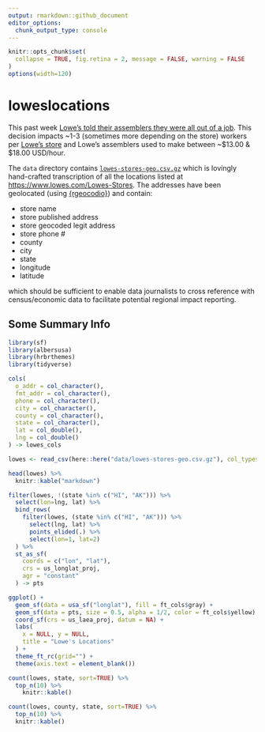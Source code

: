 ```yaml
---
output: rmarkdown::github_document
editor_options: 
  chunk_output_type: console
---
```

```r
knitr::opts_chunk$set(
  collapse = TRUE, fig.retina = 2, message = FALSE, warning = FALSE
)
options(width=120)
```

# loweslocations

This past week [Lowe's told their assemblers they were all out of a job](https://www.wsj.com/articles/lowes-lays-off-thousands-of-store-workers-11564680676). This decision impacts ~1-3 (sometimes more depending on the store) workers per [Lowe's store](https://www.lowes.com/Lowes-Stores) and Lowe's assemblers used to make between ~\$13.00 & \$18.00 USD/hour.

The `data` directory contains [`lowes-stores-geo.csv.gz`](data/lowes-stores-geo.csv.gz) which is lovingly hand-crafted transcription of all the locations listed at <https://www.lowes.com/Lowes-Stores>. The addresses have been geolocated (using [{rgeocodio}](https://git.rud.is/hrbrmstr/rgeocodio)) and contain:

- store name
- store published address
- store geocoded legit address
- store phone #
- county
- city
- state
- longitude
- latitude

which should be sufficient to enable data journalists to cross reference with census/economic data to facilitate potential regional impact reporting.

## Some Summary Info

```r
library(sf)
library(albersusa)
library(hrbrthemes)
library(tidyverse)
```

```r
cols(
  o_addr = col_character(),
  fmt_addr = col_character(),
  phone = col_character(),
  city = col_character(),
  county = col_character(),
  state = col_character(),
  lat = col_double(),
  lng = col_double()
) -> lowes_cols

lowes <- read_csv(here::here("data/lowes-stores-geo.csv.gz"), col_types = lowes_cols)
```

```r
head(lowes) %>% 
  knitr::kable("markdown")
```

```r
filter(lowes, !(state %in% c("HI", "AK"))) %>% 
  select(lon=lng, lat) %>% 
  bind_rows(
    filter(lowes, (state %in% c("HI", "AK"))) %>% 
      select(lng, lat) %>% 
      points_elided(.) %>% 
      select(lon=1, lat=2)
  ) %>% 
  st_as_sf(
    coords = c("lon", "lat"),
    crs = us_longlat_proj, 
    agr = "constant"
  ) -> pts
```

```r
ggplot() +
  geom_sf(data = usa_sf("longlat"), fill = ft_cols$gray) +
  geom_sf(data = pts, size = 0.5, alpha = 1/2, color = ft_cols$yellow) +
  coord_sf(crs = us_laea_proj, datum = NA) + 
  labs(
    x = NULL, y = NULL,
    title = "Lowe's Locations"
  ) +
  theme_ft_rc(grid="") +
  theme(axis.text = element_blank())
```

```r
count(lowes, state, sort=TRUE) %>% 
  top_n(10) %>% 
    knitr::kable()
```

```r
count(lowes, county, state, sort=TRUE) %>% 
  top_n(10) %>% 
  knitr::kable()
```



